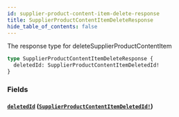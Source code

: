```yaml
---
id: supplier-product-content-item-delete-response
title: SupplierProductContentItemDeleteResponse
hide_table_of_contents: false
---
```



The response type for deleteSupplierProductContentItem

```graphql
type SupplierProductContentItemDeleteResponse {
  deletedId: SupplierProductContentItemDeletedId!
}
```


### Fields

#### [`deletedId`](#) ([`SupplierProductContentItemDeletedId!`](/developers/supplier-apis/supply-api/graphql/reference/objects/supplier-product-content-item-deleted-id))






